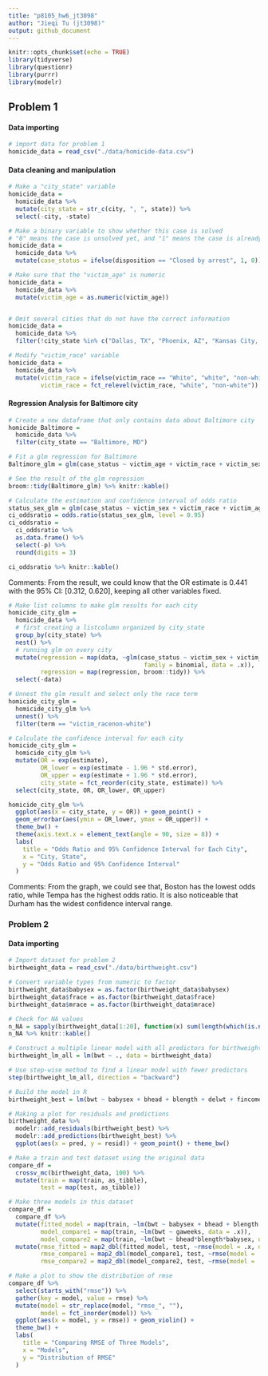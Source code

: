 ```yaml
---
title: "p8105_hw6_jt3098"
author: "Jieqi Tu (jt3098)"
output: github_document
---
```


```r
knitr::opts_chunk$set(echo = TRUE)
library(tidyverse)
library(questionr)
library(purrr)
library(modelr)
```

## Problem 1

#### Data importing
```r
# import data for problem 1
homicide_data = read_csv("./data/homicide-data.csv")
```

#### Data cleaning and manipulation
```r
# Make a "city_state" variable
homicide_data = 
  homicide_data %>%
  mutate(city_state = str_c(city, ", ", state)) %>%
  select(-city, -state)

# Make a binary variable to show whether this case is solved
# "0" means the case is unsolved yet, and "1" means the case is already solved
homicide_data = 
  homicide_data %>%
  mutate(case_status = ifelse(disposition == "Closed by arrest", 1, 0))

# Make sure that the "victim_age" is numeric
homicide_data = 
  homicide_data %>%
  mutate(victim_age = as.numeric(victim_age))


# Omit several cities that do not have the correct information
homicide_data = 
  homicide_data %>%
  filter(!city_state %in% c("Dallas, TX", "Phoenix, AZ", "Kansas City, MO", "Tulsa, AL"))

# Modify "victim_race" variable
homicide_data = 
  homicide_data %>%
  mutate(victim_race = ifelse(victim_race == "White", "white", "non-white"),
         victim_race = fct_relevel(victim_race, "white", "non-white")) 

```

#### Regression Analysis for Baltimore city
```r
# Create a new dataframe that only contains data about Baltimore city
homicide_Baltimore =
  homicide_data %>%
  filter(city_state == "Baltimore, MD")

# Fit a glm regression for Baltimore
Baltimore_glm = glm(case_status ~ victim_age + victim_race + victim_sex, data = homicide_Baltimore, family = binomial)

# See the result of the glm regression
broom::tidy(Baltimore_glm) %>% knitr::kable()
```

```r
# Calculate the estimation and confidence interval of odds ratio
status_sex_glm = glm(case_status ~ victim_sex + victim_race + victim_age, data = homicide_Baltimore, family = binomial)
ci_oddsratio = odds.ratio(status_sex_glm, level = 0.95)
ci_oddsratio =
  ci_oddsratio %>%
  as.data.frame() %>%
  select(-p) %>%
  round(digits = 3)

ci_oddsratio %>% knitr::kable()
```

Comments: From the result, we could know that the OR estimate is 0.441 with the 95% CI: [0.312, 0.620], keeping all other variables fixed.

```r
# Make list columns to make glm results for each city
homicide_city_glm =
  homicide_data %>% 
  # first creating a listcolumn organized by city_state
  group_by(city_state) %>% 
  nest() %>% 
  # running glm on every city
  mutate(regression = map(data, ~glm(case_status ~ victim_sex + victim_race + victim_age, 
                                      family = binomial, data = .x)), 
         regression = map(regression, broom::tidy)) %>% 
  select(-data) 
```

```r
# Unnest the glm result and select only the race term
homicide_city_glm =
  homicide_city_glm %>%
  unnest() %>%
  filter(term == "victim_racenon-white")

# Calculate the confidence interval for each city
homicide_city_glm = 
  homicide_city_glm %>%
  mutate(OR = exp(estimate),
         OR_lower = exp(estimate - 1.96 * std.error), 
         OR_upper = exp(estimate + 1.96 * std.error), 
         city_state = fct_reorder(city_state, estimate)) %>% 
  select(city_state, OR, OR_lower, OR_upper)
```

```r
homicide_city_glm %>%
  ggplot(aes(x = city_state, y = OR)) + geom_point() +
  geom_errorbar(aes(ymin = OR_lower, ymax = OR_upper)) +
  theme_bw() +
  theme(axis.text.x = element_text(angle = 90, size = 8)) +
  labs(
    title = "Odds Ratio and 95% Confidence Interval for Each City",
    x = "City, State",
    y = "Odds Ratio and 95% Confidence Interval"
  )
```

Comments: From the graph, we could see that, Boston has the lowest odds ratio, while Tempa has the highest odds ratio. It is also noticeable that Durham has the widest confidence interval range.

### Problem 2

#### Data importing
```r
# Import dataset for problem 2
birthweight_data = read_csv("./data/birthweight.csv")
```

```r
# Convert variable types from numeric to factor
birthweight_data$babysex = as.factor(birthweight_data$babysex)
birthweight_data$frace = as.factor(birthweight_data$frace)
birthweight_data$mrace = as.factor(birthweight_data$mrace)

# Check for NA values
n_NA = sapply(birthweight_data[1:20], function(x) sum(length(which(is.na(x)))))
n_NA %>% knitr::kable()
```

```r
# Construct a multiple linear model with all predictors for birthweight
birthweight_lm_all = lm(bwt ~ ., data = birthweight_data)

# Use step-wise method to find a linear model with fewer predictors
step(birthweight_lm_all, direction = "backward")

# Build the model in R
birthweight_best = lm(bwt ~ babysex + bhead + blength + delwt + fincome + gaweeks + mheight + mrace + parity + ppwt + smoken, data = birthweight_data)
```

```r
# Making a plot for residuals and predictions
birthweight_data %>%
  modelr::add_residuals(birthweight_best) %>%
  modelr::add_predictions(birthweight_best) %>% 
  ggplot(aes(x = pred, y = resid)) + geom_point() + theme_bw()
```

```r
# Make a train and test dataset using the original data
compare_df = 
  crossv_mc(birthweight_data, 100) %>%
  mutate(train = map(train, as_tibble),
         test = map(test, as_tibble))

# Make three models in this dataset
compare_df = 
  compare_df %>%
  mutate(fitted_model = map(train, ~lm(bwt ~ babysex + bhead + blength + delwt + fincome + gaweeks + mheight + mrace + parity + ppwt + smoken, data = .x)),
         model_compare1 = map(train, ~lm(bwt ~ gaweeks, data = .x)),
         model_compare2 = map(train, ~lm(bwt ~ bhead*blength*babysex, data = .x))) %>%
  mutate(rmse_fitted = map2_dbl(fitted_model, test, ~rmse(model = .x, data = .y)),
         rmse_compare1 = map2_dbl(model_compare1, test, ~rmse(model = .x, data = .y)),
         rmse_compare2 = map2_dbl(model_compare2, test, ~rmse(model = .x, data = .y)))
```

```r
# Make a plot to show the distribution of rmse
compare_df %>%
  select(starts_with("rmse")) %>%
  gather(key = model, value = rmse) %>%
  mutate(model = str_replace(model, "rmse_", ""),
         model = fct_inorder(model)) %>% 
  ggplot(aes(x = model, y = rmse)) + geom_violin() +
  theme_bw() +
  labs(
    title = "Comparing RMSE of Three Models",
    x = "Models",
    y = "Distribution of RMSE"
  )
```

